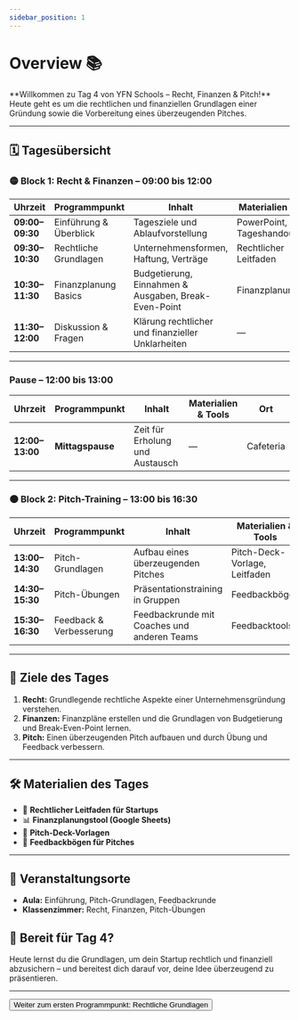 ```yaml
---
sidebar_position: 1
---
```


# Overview 📚

<Admonition type="info" icon="📑">
  **Willkommen zu Tag 4 von YFN Schools – Recht, Finanzen & Pitch!** Heute
  geht es um die rechtlichen und finanziellen Grundlagen einer Gründung sowie
  die Vorbereitung eines überzeugenden Pitches.
</Admonition>

---

## 🗓️ **Tagesübersicht**

### 🟡 **Block 1: Recht & Finanzen – 09:00 bis 12:00**

| **Uhrzeit**    | **Programmpunkt**            | **Inhalt**                                                | **Materialien & Tools**         | **Ort**       |
|----------------|-----------------------------|----------------------------------------------------------|--------------------------------|-------------|
| **09:00–09:30** | Einführung & Überblick       | Tagesziele und Ablaufvorstellung                         | PowerPoint, Tageshandout       | Aula        |
| **09:30–10:30** | Rechtliche Grundlagen        | Unternehmensformen, Haftung, Verträge                    | Rechtlicher Leitfaden          | Klassenzimmer |
| **10:30–11:30** | Finanzplanung Basics         | Budgetierung, Einnahmen & Ausgaben, Break-Even-Point     | Finanzplanungstools            | Klassenzimmer |
| **11:30–12:00** | Diskussion & Fragen          | Klärung rechtlicher und finanzieller Unklarheiten         | —                              | Klassenzimmer |

---

### **Pause – 12:00 bis 13:00**

| **Uhrzeit**    | **Programmpunkt**            | **Inhalt**                                                | **Materialien & Tools**         | **Ort**       |
|----------------|-----------------------------|----------------------------------------------------------|--------------------------------|-------------|
| **12:00–13:00** | **Mittagspause**             | Zeit für Erholung und Austausch                           | —                              | Cafeteria   |

---

### 🟠 **Block 2: Pitch-Training – 13:00 bis 16:30**

| **Uhrzeit**    | **Programmpunkt**            | **Inhalt**                                                | **Materialien & Tools**         | **Ort**       |
|----------------|-----------------------------|----------------------------------------------------------|--------------------------------|-------------|
| **13:00–14:30** | Pitch-Grundlagen             | Aufbau eines überzeugenden Pitches                        | Pitch-Deck-Vorlage, Leitfaden  | Aula         |
| **14:30–15:30** | Pitch-Übungen                | Präsentationstraining in Gruppen                          | Feedbackbögen                  | Klassenzimmer |
| **15:30–16:30** | Feedback & Verbesserung      | Feedbackrunde mit Coaches und anderen Teams               | Feedbacktools                  | Aula         |

---

## 🎯 **Ziele des Tages**

1. **Recht:** Grundlegende rechtliche Aspekte einer Unternehmensgründung verstehen.
2. **Finanzen:** Finanzpläne erstellen und die Grundlagen von Budgetierung und Break-Even-Point lernen.
3. **Pitch:** Einen überzeugenden Pitch aufbauen und durch Übung und Feedback verbessern.

---

## 🛠️ **Materialien des Tages**

- 📄 **Rechtlicher Leitfaden für Startups**
- 📊 **Finanzplanungstool (Google Sheets)**
- 🎤 **Pitch-Deck-Vorlagen**
- 📝 **Feedbackbögen für Pitches**

---

## 📍 **Veranstaltungsorte**

- **Aula:** Einführung, Pitch-Grundlagen, Feedbackrunde
- **Klassenzimmer:** Recht, Finanzen, Pitch-Übungen

## 🚀 **Bereit für Tag 4?**

Heute lernst du die Grundlagen, um dein Startup rechtlich und finanziell abzusichern – und bereitest dich darauf vor, deine Idee überzeugend zu präsentieren.

---

<Button destination="/roadmap/docs/startup-basics/yfn-school/day4/legal-financial-basics">
  Weiter zum ersten Programmpunkt: Rechtliche Grundlagen
</Button>

